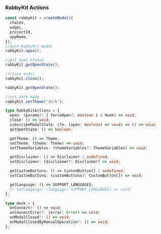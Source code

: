 ### RabbyKit Actions

```ts
const rabbyKit = createModal({
  chains,
  wagmi,
  projectId,
  appName,
});
//open RabbyKit modal
rabbyKit.open();

//get open status
rabbyKit.getOpenState();

//close modal
rabbyKit.close();

rabbyKit.getOpenState();

//set dark mode
rabbyKit.setTheme("dark");
```

```ts
type RabbyKitActions = {
  open: (params?: { forceOpen?: boolean } & Hook) => void;
  close: () => void;
  subscribeModalState: (fn: (open: boolean) => void) => () => void;
  getOpenState: () => boolean;

  getTheme: () => Theme;
  setTheme: (theme: Theme) => void;
  setThemeVariables: (themeVariables?: ThemeVariables) => void;

  getDisclaimer: () => Disclaimer | undefined;
  setDisclaimer: (disclaimer?: Disclaimer) => void;

  getCustomButtons: () => CustomButton[] | undefined;
  setCustomButtons: (customButtons?: CustomButton[]) => void;

  getLanguage: () => SUPPORT_LANGUAGES;
  // setLanguage: (language: SUPPORT_LANGUAGES) => void;
};

type Hook = {
  onConnect?: () => void;
  onConnectError?: (error: Error) => void;
  onModalClosed?: () => void;
  onModalClosedByManualOperation?: () => void;
};
```
